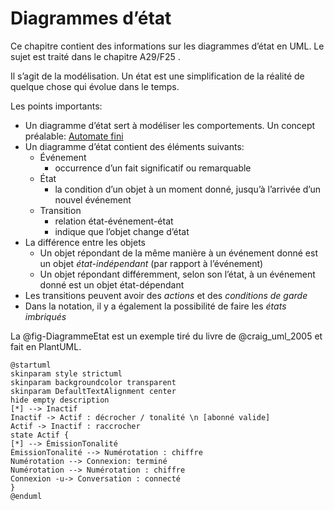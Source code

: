 # Diagrammes d'état

Ce chapitre contient des informations sur les diagrammes d'état en UML. Le sujet est traité dans le chapitre A29/F25\ \faBook<i class="fa-solid fa-book"></i>.

Il s'agit de la modélisation. Un état est une simplification de la réalité de quelque chose qui évolue dans le temps.

Les points importants:

- Un diagramme d'état sert à modéliser les comportements. Un concept préalable: [Automate fini](https://fr.wikipedia.org/wiki/Automate_fini#Automates_UML)\ \faWikipediaW<i class="fa-brands fa-wikipedia-w"></i>
- Un diagramme d'état contient des éléments suivants:
  - Événement
    - occurrence d'un fait significatif ou remarquable
  - État
    - la condition d'un objet à un moment donné, jusqu'à l'arrivée d'un nouvel événement
  - Transition
    - relation état-événement-état
    - indique que l'objet change d'état
- La différence entre les objets
  - Un objet répondant de la même manière à un événement donné est un objet *état-indépendant* (par rapport à l'événement)
  - Un objet répondant différemment, selon son l'état, à un événement donné est un objet état-dépendant
- Les transitions peuvent avoir des *actions* et des *conditions de garde*
- Dans la notation, il y a également la possibilité de faire les *états imbriqués*

La @fig-DiagrammeEtat est un exemple tiré du livre de @craig_uml_2005 et fait en PlantUML.

```.plantuml
@startuml
skinparam style strictuml
skinparam backgroundcolor transparent
skinparam DefaultTextAlignment center
hide empty description
[*] --> Inactif
Inactif -> Actif : décrocher / tonalité \n [abonné valide]
Actif -> Inactif : raccrocher
state Actif {
[*] --> ÉmissionTonalité
ÉmissionTonalité --> Numérotation : chiffre
Numérotation --> Connexion: terminé
Numérotation --> Numérotation : chiffre
Connexion -u-> Conversation : connecté
}
@enduml
```


